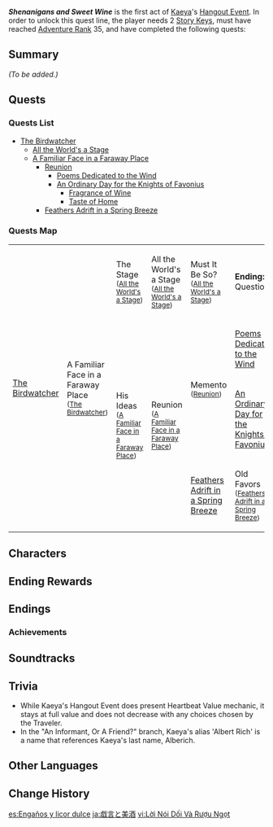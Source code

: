 {{Meta
|missing_summary = yes
}}
{{Act Infobox
|image          = Story Card Hangout Kaeya.png
|type           = Story
|group          = Hangout Event
|actNum         = I
|character      = Kaeya
|ARReq          = 35
|archonQuestReq = [[Chapter III]]: Act VI - [[Caribert]]
|storyQuestReq  = [[Pavo Ocellus Chapter]]: Act I - [[Secret Pirate Treasure]]
|keyReq         = 2
}}
'''''Shenanigans and Sweet Wine''''' is the first act of [[Kaeya]]'s [[Hangout Event]]. In order to unlock this quest line, the player needs 2 [[Story Key]]s, must have reached [[Adventure Rank]] 35, and have completed the following quests:
{{Quest|Secret Pirate Treasure;Caribert|display=bullet}}

==Summary==
''(To be added.)''

==Quests==
===Quests List===
* [[The Birdwatcher]]
** [[All the World's a Stage]]
** [[A Familiar Face in a Faraway Place]]
*** [[Reunion]]
**** [[Poems Dedicated to the Wind]]
**** [[An Ordinary Day for the Knights of Favonius]]
***** [[Fragrance of Wine]]
***** [[Taste of Home]]
*** [[Feathers Adrift in a Spring Breeze]]

===Quests Map===
{| class="wikitable" style="width:100%;"
|-
| rowspan="5" |[[The Birdwatcher#The Birdwatcher|The Birdwatcher]]
| rowspan="5" |A Familiar Face in a Faraway Place<br><small>([[The Birdwatcher#A Familiar Face in a Faraway Place|The Birdwatcher]])</small>
|The Stage<br><small>([[All the World's a Stage#The Stage|All the World's a Stage]])</small>
|All the World's a Stage<br><small>([[All the World's a Stage#All the World's a Stage|All the World's a Stage]])</small>
|Must It Be So?<br><small>([[All the World's a Stage#Must It Be So?|All the World's a Stage]])</small>
| colspan="5" |'''Ending:''' Questions
|-
| rowspan="4" |His Ideas<br><small>([[A Familiar Face in a Faraway Place#His Ideas|A Familiar Face in a Faraway Place]])</small>
| rowspan="4" |Reunion<br><small>([[A Familiar Face in a Faraway Place#Reunion|A Familiar Face in a Faraway Place]])</small>
| rowspan="3" |Memento<br><small>([[Reunion#Memento|Reunion]])</small>
|[[Poems Dedicated to the Wind#Poems Dedicated to the Wind|Poems Dedicated to the Wind]]
|The Helper<br><small>([[Poems Dedicated to the Wind#The Helper|Poems Dedicated to the Wind]])</small>
|A Poem From the Wind<br><small>([[Poems Dedicated to the Wind#A Poem From the Wind|Poems Dedicated to the Wind]])</small>

| colspan="2" |'''Ending:''' A Boat Untethered
|-
| rowspan="2" |[[An Ordinary Day for the Knights of Favonius#An Ordinary Day for the Knights of Favonius|An Ordinary Day for the Knights of Favonius]]
| rowspan="2" |Homecoming<br><small>([[An Ordinary Day for the Knights of Favonius#Homecoming|An Ordinary Day for the Knights of Favonius]])</small>
|[[Fragrance of Wine#Fragrance of Wine|Fragrance of Wine]]
|Winery Work<br><small>([[Fragrance of Wine#Winery Work|Fragrance of Wine]])</small>
|'''Ending:''' The Grapes of Warmth
|-
|[[Taste of Home#Taste of Home|Taste of Home]]
|Guests<br><small>([[Taste of Home#Taste of Home|Taste of Home]])</small>
|'''Ending:''' Our Sun
|-
|[[Feathers Adrift in a Spring Breeze#Feathers Adrift in a Spring Breeze|Feathers Adrift in a Spring Breeze]]
|Old Favors<br><small>([[Feathers Adrift in a Spring Breeze#Old Favors|Feathers Adrift in a Spring Breeze]])</small>
|The Gamblers<br><small>([[Feathers Adrift in a Spring Breeze#The Gamblers|Feathers Adrift in a Spring Breeze]])</small>
|Sea-Fishing <br><small>([[Feathers Adrift in a Spring Breeze#Sea-Fishing|Feathers Adrift in a Spring Breeze]])</small>
| colspan="2" | '''Ending:''' An Informant, or a Friend?
|}

==Characters==
{{Character Appearances|type=Hangout Event}}

==Ending Rewards==
{{Hangout Event Rewards
|1 hangout memory = {{Card|Adventure EXP|100}}{{Card|Primogem|20}}{{Card|Guide to Ballad|3}}
|2 hangout memory = {{Card|Adventure EXP|100}}{{Card|Hero's Wit|5}}{{Card|Shivada Jade Fragment|3}}
|3 hangout memory = {{Card|Adventure EXP|100}}{{Card|Primogem|20}}{{Card|Fruity Skewers|5}}
|4 hangout memory = {{Card|Adventure EXP|100}}{{Card|Hero's Wit|5}}{{Card|Shivada Jade Fragment|3}}
|5 hangout memory = {{Card|Adventure EXP|100}}{{Card|Primogem|20}}{{Card|Guide to Ballad|3}}
}}

==Endings==
{{Hangout Event Endings
|character    = Kaeya
|act          = 1
|ending1      = Questions
|ending1_text = Answer: So must it be... Yes, so must it be!
|ending2      = A Boat Untethered
|ending2_text = "If you are a chaser of freedom, why not sing with everyone?"
|ending3      = The Grapes of Warmth
|ending3_text = "Let's see what Guy has written..."
|ending4      = Our Sun
|ending4_text = Follow the sun in flight, flee with all your might!
|ending5      = An Informant, or a Friend?
|ending5_text = "Do you want to be my informant, or my friend?"
}}

===Achievements===
{{Achievement Topic Table|quest=Shenanigans and Sweet Wine|requirements=1}}

==Soundtracks==
{{Soundtracks by Category Table|type=quest}}

==Trivia==
* While Kaeya's Hangout Event does present Heartbeat Value mechanic, it stays at full value and does not decrease with any choices chosen by the Traveler.
* In the "An Informant, Or A Friend?" branch, Kaeya's alias 'Albert Rich' is a name that references Kaeya's last name, Alberich.

==Other Languages==
{{Other Languages
|en        = Shenanigans and Sweet Wine
|zhs       = 鬼话与甜酒
|zhs_rm    = Guǐhuà yǔ Tiánjiǔ
|zht       = 鬼話與甜酒
|zht_rm    = Guǐhuà yǔ Tiánjiǔ
|zh_tl     = Nonsense Talk and Sweet Wine
|ja        = 戯言と美酒
|ja_rm     = Tawagoto to Bishu
|ja_tl     = Nonsense Talk and Fine Alcohol
|ko        = 달콤한 술과 농담
|ko_tl     = Sweet Alcohol and Jokes
|es        = Engaños y licor dulce
|es_tl     = Lies and Sweet Liqueur
|fr        = Magouilles et vin doux
|fr_tl     = Shenanigans and Sweet Wine
|ru        = Выдумки и выпивка
|ru_tl     = Tales and Booze
|th        = คำโกหกและไวน์หวาน
|th_rm     = 
|th_tl     = 
|vi        = Lời Nói Dối Và Rượu Ngọt
|vi_tl     = Lies and Sweet Wine
|de        = Unsinn und süßer Wein
|de_tl     = Nonsense and Sweet Wine
|id        = Kebohongan dan Arak Manis
|id_tl     = Lies and Sweet Wine
|pt        = Mentiras e Vinho Doce
|pt_tl     = 
|tr        = Yalanlar ve Tatlı Şarap
|tr_tl     = 
|it        = Vino e intrallazzi
|it_tl     = Wine and Wheeling
}}

==Change History==
{{Change History|3.8}}

[[es:Engaños y licor dulce]]
[[ja:戯言と美酒]]
[[vi:Lời Nói Dối Và Rượu Ngọt]]